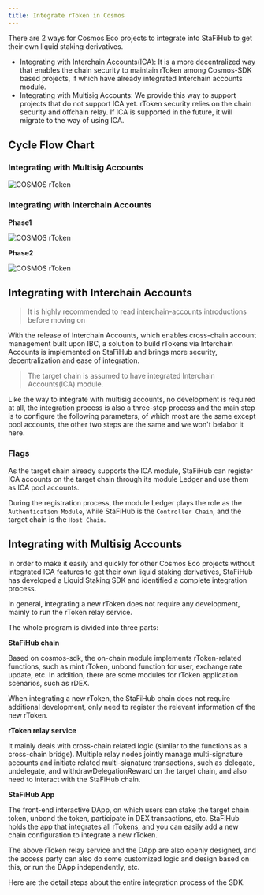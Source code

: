 ```yaml
---
title: Integrate rToken in Cosmos
---
```


There are 2 ways for Cosmos Eco projects to integrate into StaFiHub to get their own liquid staking derivatives.
- Integrating with Interchain Accounts(ICA): It is a more decentralized way that enables the chain security to maintain rToken among Cosmos-SDK based projects, if which have already integrated Interchain accounts module.
- Integrating with Multisig Accounts: We provide this way to support projects that do not support ICA yet. rToken security relies on the chain security and offchain relay. If ICA is supported in the future, it will migrate to the way of using ICA.

## Cycle Flow Chart

### Integrating with Multisig Accounts

![COSMOS rToken](/image/cosmosrtkenintegration1.webp)

### Integrating with Interchain Accounts

**Phase1**

![COSMOS rToken](/image/cosmosrtkenintegration2.png)

**Phase2**

![COSMOS rToken](/image/cosmosrtkenintegration3.png)

## Integrating with Interchain Accounts

> It is highly recommended to read interchain-accounts introductions before moving on

With the release of Interchain Accounts, which enables cross-chain account management built upon IBC, a solution to build rTokens via Interchain Accounts is implemented on StaFiHub and brings more security, decentralization and ease of integration.

> The target chain is assumed to have integrated Interchain Accounts(ICA) module.

Like the way to integrate with multisig accounts, no development is required at all, the integration process is also a three-step process and the main step is to configure the following parameters, of which most are the same except pool accounts, the other two steps are the same and we won't belabor it here.

### Flags

As the target chain already supports the ICA module, StaFiHub can register ICA accounts on the target chain through its module Ledger and use them as ICA pool accounts.

During the registration process, the module Ledger plays the role as the `Authentication Module`, while StaFiHub is the `Controller Chain`, and the target chain is the `Host Chain`.

## Integrating with Multisig Accounts

In order to make it easily and quickly for other Cosmos Eco projects without integrated ICA features to get their own liquid staking derivatives, StaFiHub has developed a Liquid Staking SDK and identified a complete integration process.

In general, integrating a new rToken does not require any development, mainly to run the rToken relay service.

The whole program is divided into three parts:

**StaFiHub chain**

Based on cosmos-sdk, the on-chain module implements rToken-related functions, such as mint rToken, unbond function for user, exchange rate update, etc. In addition, there are some modules for rToken application scenarios, such as rDEX.

When integrating a new rToken, the StaFiHub chain does not require additional development, only need to register the relevant information of the new rToken.

**rToken relay service**

It mainly deals with cross-chain related logic (similar to the functions as a cross-chain bridge). Multiple relay nodes jointly manage multi-signature accounts and initiate related multi-signature transactions, such as delegate, undelegate, and withdrawDelegationReward on the target chain, and also need to interact with the StaFiHub chain.

**StaFiHub App**

The front-end interactive DApp, on which users can stake the target chain token, unbond the token, participate in DEX transactions, etc. StaFiHub holds the app that integrates all rTokens, and you can easily add a new chain configuration to integrate a new rToken.

The above rToken relay service and the DApp are also openly designed, and the access party can also do some customized logic and design based on this, or run the DApp independently, etc.

Here are the detail steps about the entire integration process of the SDK.


